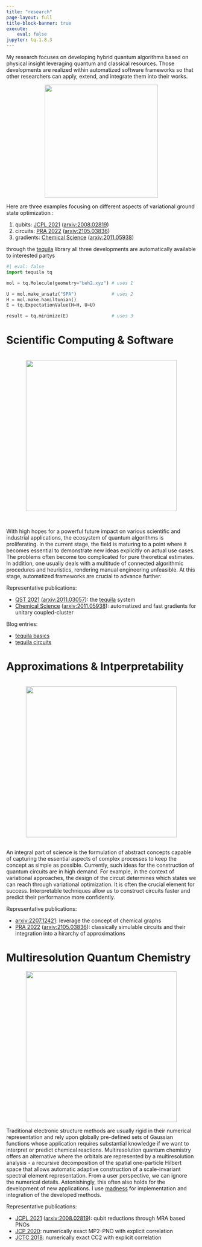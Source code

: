 ```yaml
---
title: "research"
page-layout: full
title-block-banner: true
execute:
    eval: false
jupyter: tq-1.8.3
---
```

My research focuses on developing hybrid quantum algorithms based on physical insight leveraging quantum and classical resources. Those developments are realized within automatized software frameworks so that other researchers can apply, extend, and integrate them into their works.  

<center>
![](research.png){width=300}
</center>

Here are three examples focusing on different aspects of variational ground state optimization :   

1. qubits: [JCPL 2021](https://doi.org/10.1021/acs.jpclett.0c03410) ([arxiv:2008.02819](https://arxiv.org/abs/2008.02819))   
2. circuits: [PRA 2022](https://doi.org/10.1103/PhysRevA.105.032449) ([arxiv:2105.03836](https://arxiv.org/abs/2105.03836))   
3. gradients: [Chemical Science](https://doi.org/10.1039/D0SC06627C) ([arxiv:2011.05938](https://arxiv.org/abs/2011.05938))   
  

through the [tequila](tequila.qmd) library all three developments are automatically available to interested partys  
  

```python
#| eval: false
import tequila tq

mol = tq.Molecule(geometry="beh2.xyz") # uses 1

U = mol.make_ansatz("SPA")             # uses 2
H = mol.make.hamiltonian()
E = tq.ExpectationValue(H=H, U=U)

result = tq.minimize(E)                # uses 3
```


# Scientific Computing \& Software
<br/>
<center>
![](research-tq.png){width=400}
</center>
<br/>
 
With high hopes for a powerful future impact on various scientific and industrial applications, the ecosystem of quantum algorithms is proliferating. In the current stage,
the field is maturing to a point where it becomes essential to demonstrate new ideas
explicitly on actual use cases. The problems often become too complicated for pure
theoretical estimates. In addition, one usually deals with a multitude of connected algorithmic procedures and heuristics, rendering manual engineering unfeasible. At this stage, automatized frameworks are crucial to advance further.  

Representative publications: 
 
- [QST 2021](https://doi.org/10.1088/2058-9565/abe567) ([arxiv:2011.03057](https://arxiv.org/abs/2011.03057)): the [tequila](tequila.qmd) system   
- [Chemical Science](https://doi.org/10.1039/D0SC06627C) ([arxiv:2011.05938](https://arxiv.org/abs/2011.05938)): automatized and fast gradients for unitary coupled-cluster   

Blog entries:  

- [tequila basics](posts/tq-get-started/index.qmd)  
- [tequila circuits](posts/tq-circuits/index.qmd)  

# Approximations \& Intperpretability
<br/>
<center>
![](research-models.png){width=400}
</center>
<br/>
An integral part of science is the formulation of abstract concepts capable of capturing the
essential aspects of complex processes to keep the concept as simple as possible. Currently, such ideas
for the construction of quantum circuits are in high demand. For example, in the context of variational approaches, the design of the circuit determines which states we can reach through variational optimization. It is often the crucial element for success. Interpretable techniques allow us to construct circuits faster and predict their performance more confidently.  

Representative publications: 
 
- [arxiv:2207.12421](https://arxiv.org/abs/2207.12421): leverage the concept of chemical graphs   
- [PRA 2022](https://doi.org/10.1103/PhysRevA.105.032449) ([arxiv:2105.03836](https://arxiv.org/abs/2105.03836)): classically simulable circuits and their integration into a hirarchy of approximations   

# Multiresolution Quantum Chemistry
<center>
![](research-mra.png){width=400}
</center>
Traditional electronic structure methods are usually rigid in their numerical representation and rely upon
globally pre-defined sets of Gaussian functions
whose application requires substantial knowledge
if we want to interpret or predict chemical reactions. Multiresolution quantum chemistry offers an alternative where the orbitals are represented by a multiresolution analysis - a recursive decomposition of the spatial one-particle Hilbert space that allows automatic adaptive construction of a scale-invariant spectral element representation. From a user perspective, we can ignore the numerical details. Astonishingly, this often also holds for the development of new applications.
I use [madness](https://arxiv.org/abs/1507.01888) for implementation and integration of the developed methods.  

Representative publications:  

- [JCPL 2021](https://doi.org/10.1021/acs.jpclett.0c03410) ([arxiv:2008.02819](https://arxiv.org/abs/2008.02819)): qubit reductions through MRA based PNOs    
- [JCP 2020](https://doi.org/10.1063/1.5141880): numerically exact MP2-PNO with explicit correlation   
- [JCTC 2018](https://doi.org/10.1021/acs.jctc.7b00694): numerically exact CC2 with explicit correlation  

